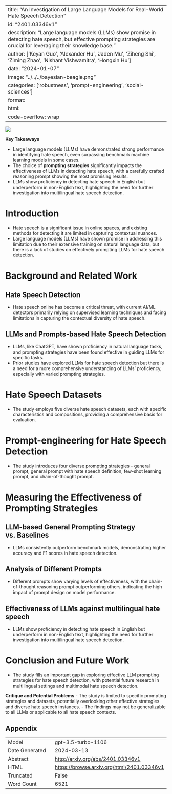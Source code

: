 
---
title: "An Investigation of Large Language Models for Real-World Hate Speech Detection"
id: "2401.03346v1"
description: "Large language models (LLMs) show promise in detecting hate speech, but effective prompting strategies are crucial for leveraging their knowledge base."
author: ['Keyan Guo', 'Alexander Hu', 'Jaden Mu', 'Ziheng Shi', 'Ziming Zhao', 'Nishant Vishwamitra', 'Hongxin Hu']
date: "2024-01-07"
image: "../../../bayesian-beagle.png"
categories: ['robustness', 'prompt-engineering', 'social-sciences']
format:
  html:
    code-overflow: wrap
---

![](../../../bayesian-beagle.png)

**Key Takeaways**

- Large language models (LLMs) have demonstrated strong performance in identifying hate speech, even surpassing benchmark machine learning models in some cases.
- The choice of **prompting strategies** significantly impacts the effectiveness of LLMs in detecting hate speech, with a carefully crafted reasoning prompt showing the most promising results.
- LLMs show proficiency in detecting hate speech in English but underperform in non-English text, highlighting the need for further investigation into multilingual hate speech detection.


# Introduction

- Hate speech is a significant issue in online spaces, and existing methods for detecting it are limited in capturing contextual nuances.
- Large language models (LLMs) have shown promise in addressing this limitation due to their extensive training on natural language data, but there is a lack of studies on effectively prompting LLMs for hate speech detection.
  

# Background and Related Work

## Hate Speech Detection
- Hate speech online has become a critical threat, with current AI/ML detectors primarily relying on supervised learning techniques and facing limitations in capturing the contextual diversity of hate speech.

## LLMs and Prompts-based Hate Speech Detection
- LLMs, like ChatGPT, have shown proficiency in natural language tasks, and prompting strategies have been found effective in guiding LLMs for specific tasks.
- Prior studies have explored LLMs for hate speech detection but there is a need for a more comprehensive understanding of LLMs' proficiency, especially with varied prompting strategies.

# Hate Speech Datasets
- The study employs five diverse hate speech datasets, each with specific characteristics and compositions, providing a comprehensive basis for evaluation.

# Prompt-engineering for Hate Speech Detection
- The study introduces four diverse prompting strategies - general prompt, general prompt with hate speech definition, few-shot learning prompt, and chain-of-thought prompt.

# Measuring the Effectiveness of Prompting Strategies

##  LLM-based General Prompting Strategy vs. Baselines
- LLMs consistently outperform benchmark models, demonstrating higher accuracy and F1 scores in hate speech detection.

## Analysis of Different Prompts
- Different prompts show varying levels of effectiveness, with the chain-of-thought reasoning prompt outperforming others, indicating the high impact of prompt design on model performance.

## Effectiveness of LLMs against multilingual hate speech
- LLMs show proficiency in detecting hate speech in English but underperform in non-English text, highlighting the need for further investigation into multilingual hate speech detection.

# Conclusion and Future Work
- The study fills an important gap in exploring effective LLM prompting strategies for hate speech detection, with potential future research in multilingual settings and multimodal hate speech detection.  

**Critique and Potential Problems**
- The study is limited to specific prompting strategies and datasets, potentially overlooking other effective strategies and diverse hate speech instances. 
- The findings may not be generalizable to all LLMs or applicable to all hate speech contexts.

## Appendix

|          |          |
|----------|----------|
| Model     | gpt-3.5-turbo-1106       |
| Date Generated     | 2024-03-13       |
| Abstract | [http://arxiv.org/abs/2401.03346v1](http://arxiv.org/abs/2401.03346v1)        |
| HTML     | [https://browse.arxiv.org/html/2401.03346v1](https://browse.arxiv.org/html/2401.03346v1)       |
| Truncated       | False       |
| Word Count       | 6521       |